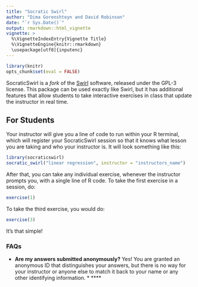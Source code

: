```yaml
---
title: "Socratic Swirl"
author: "Dima Gorenshteyn and David Robinson"
date: "`r Sys.Date()`"
output: rmarkdown::html_vignette
vignette: >
  %\VignetteIndexEntry{Vignette Title}
  %\VignetteEngine{knitr::rmarkdown}
  \usepackage[utf8]{inputenc}
---
```


```r
library(knitr)
opts_chunk$set(eval = FALSE)
```

SocraticSwirl is a *fork* of the [Swirl](http://swirlstats.com/) software, released under the GPL-3 license. This package can be used exactly like Swirl, but it has additional features that allow students to take interactive exercises in class that update the instructor in real time.

## For Students

Your instructor will give you a line of code to run within your R terminal, which will register your SocraticSwirl session so that it knows what lesson you are taking and who your instructor is. It will look something like this:

```r
library(socraticswirl)
socratic_swirl("linear regression", instructor = "instructors_name")
```

After that, you can take any individual exercise, whenever the instructor prompts you, with a single line of R code. To take the first exercise in a session, do:

```r
exercise(1)
```

To take the third exercise, you would do:

```r
exercise(3)
```

It's that simple!

### FAQs

* **Are my answers submitted anonymously?** Yes! You are granted an anonymous ID that distinguishes your answers, but there is no way for your instructor or anyone else to match it back to your name or any other identifying information.
* ****